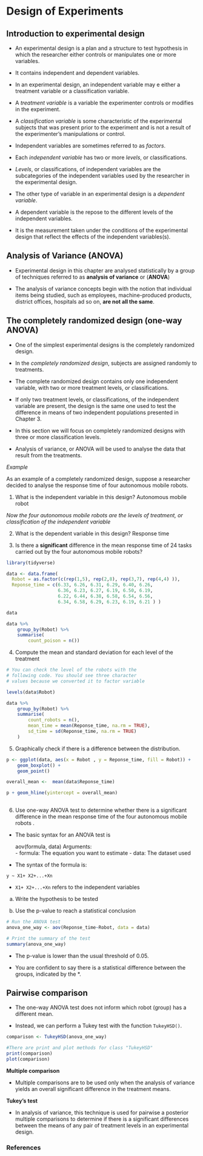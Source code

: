 # Design of Experiments
\pagenumbering{arabic}

<!-- Black's page 412-->
## Introduction to experimental design

- An experimental design is a plan and a structure to test hypothesis in which the researcher either controls or manipulates one or more variables.

- It contains independent and dependent variables.

- In an experimental design, an independent variable may e either a treatment variable or a classification variable.

- A *treatment variable*  is a variable the experimenter controls or modifies in the experiment. 

- A *classification variable* is some characteristic of the experimental subjects that was present prior to the experiment and is not a result of the experimenter's manipulations or control.

- Independent variables are sometimes referred to as *factors*.

- Each *independent variable* has two or more *levels*, or classifications.

- *Levels*, or classifications, of independent variables are the subcategories of the independent variables used by the researcher in the experimental design.

- The other type of variable in an experimental design is a *dependent variable*.

- A dependent variable is the repose to the different levels of the independent variables. 

- It is the measurement taken under the conditions of the experimental design that reflect the effects of the independent variables(s). 

## Analysis of Variance (ANOVA)

- Experimental design in this chapter are analysed statistically by a group of techniques referred to as **analysis of variance** or (**ANOVA**)

- The analysis of variance concepts begin with the notion that individual items being studied, such as employees, machine-produced products, district offices, hospitals ad so on, **are not all the same**.

## The completely randomized design (one-way ANOVA)

- One of the simplest experimental designs is the completely randomized design.

- In the *completely randomized design*, subjects are assigned randomly to treatments.

- The complete randomized design contains only one independent variable, with two or more treatment levels, or classifications.

- If only two treatment levels, or classifications, of the independent variable are present, the design is the same one used to test the difference in means of two independent populations presented in Chapter 3. 

- In this section we will focus on completely randomized designs with three or more classification levels. 

- Analysis of variance, or ANOVA will be used to analyse the data that result from the treatments.

<!--https://www.guru99.com/r-anova-tutorial.html-->
*Example*

<!-- Black's page 415. I changed the plot, Autonomous robots are intelligent machines capable of performing tasks in the world by themselves, without explicit human control. Examples range from autonomous helicopters to Roomba, the robot vacuum cleaner.-->

As an example of a completely randomized design, suppose a researcher decided to analyse the response time of four autonomous mobile robots. 

1. What is the independent variable in this design?  Autonomous mobile robot

*Now the four autonomous mobile robots are the levels of treatment, or classification of the independent variable*

2. What is the dependent variable in this design?  Response time

<!-- The response time is defined as the time between the occurrence of an event, its detection by a robot, its recognition, the decision making, and the response-->

3. Is there a **significant** difference in the mean response time of 24 tasks carried out by the four autonomous mobile robots?

```r
library(tidyverse)

data <- data.frame(
  Robot = as.factor(c(rep(1,5), rep(2,8), rep(3,7), rep(4,4) )), 
  Reponse_time = c(6.33, 6.26, 6.31, 6.29, 6.40, 6.26,
                   6.36, 6.23, 6.27, 6.19, 6.50, 6.19,
                   6.22, 6.44, 6.38, 6.58, 6.54, 6.56,
                   6.34, 6.58, 6.29, 6.23, 6.19, 6.21 ) )

data

data %>%
	group_by(Robot) %>%
	summarise(
		count_poison = n())
```

4. Compute the mean and standard deviation for each level of the treatment

```r

# You can check the level of the robots with the
# following code. You should see three character
# values because we converted it to factor variable

levels(data$Robot)

data %>%
	group_by(Robot) %>%
	summarise(
		count_robots = n(),
		mean_time = mean(Reponse_time, na.rm = TRUE),
		sd_time = sd(Reponse_time, na.rm = TRUE)
	)
```

5. Graphically check if there is a difference between the distribution. 

```r
p <- ggplot(data, aes(x = Robot , y = Reponse_time, fill = Robot)) +
    geom_boxplot() +
    geom_point()

overall_mean <-  mean(data$Reponse_time)

p + geom_hline(yintercept = overall_mean)
  
```

6.  Use one-way ANOVA test to determine whether there is a significant difference in  the mean response time of the four autonomous mobile robots . 

- The basic syntax for an ANOVA test is

     aov(formula, data)
     Arguments:			
         - formula: The equation you want to estimate
         - data: The dataset used
         
- The syntax of the formula is:

```y ~ X1+ X2+...+Xn``` 

- ```X1+ X2+...+Xn``` refers to the independent variables

a) Write the hypothesis to be tested

b) Use the p-value to reach a statistical conclusion

```r
# Run the ANOVA test 
anova_one_way <- aov(Reponse_time~Robot, data = data)

# Print the summary of the test
summary(anova_one_way)
```

- The p-value is lower than the usual threshold of 0.05.

- You are confident to say there is a statistical difference between the groups, indicated by the $*$.


## Pairwise comparison

-  The one-way ANOVA test does not inform which robot (group) has a different mean. 

- Instead, we can perform a Tukey test with the function `TukeyHSD()`.

<!--As far as I can tell, the TukeyHSD function uses the Tukey-Kramer procedure. The code for the function can be found on GitHub. See also the example on RPubs.

https://stats.stackexchange.com/questions/437263/does-r-use-tukey-or-tukey-kramer-test-corrected-for-unequal-sample-size-and-does

https://rpubs.com/aaronsc32/post-hoc-analysis-tukey

black's page 426, 430-->


```r

comparison <- TukeyHSD(anova_one_way)

#There are print and plot methods for class "TukeyHSD"
print(comparison)
plot(comparison)
```


**Multiple comparison**

- Multiple comparisons are to be used only when the analysis of variance yields an overall significant difference in the treatment means.

**Tukey's test**

- In analysis of variance, this technique is used for pairwise a posterior multiple comparisons to determine if there is a significant differences between the means of any pair of treatment levels in an experimental design.

### References {-}
